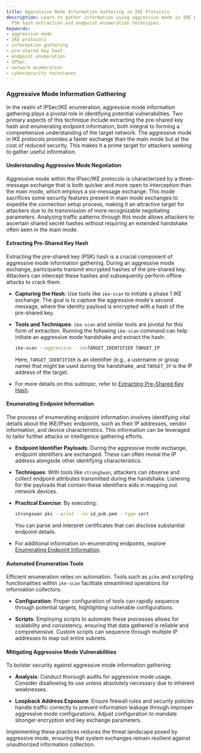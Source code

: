 ```yaml
---
title: Aggressive Mode Information Gathering in IKE Protocols
description: Learn to gather information using aggressive mode in IKE protocols, including
  PSK hash extraction and endpoint enumeration techniques.
keywords:
- aggressive mode
- IKE protocols
- information gathering
- pre-shared key hash
- endpoint enumeration
- IPSec
- network enumeration
- cybersecurity techniques
---
```


### Aggressive Mode Information Gathering

In the realm of IPSec/IKE enumeration, aggressive mode information gathering plays a pivotal role in identifying potential vulnerabilities. Two primary aspects of this technique include extracting the pre-shared key hash and enumerating endpoint information, both integral to forming a comprehensive understanding of the target network. The aggressive mode in IKE protocols provides a faster exchange than the main mode but at the cost of reduced security. This makes it a prime target for attackers seeking to gather useful information.

#### Understanding Aggressive Mode Negotiation

Aggressive mode within the IPsec/IKE protocols is characterized by a three-message exchange that is both quicker and more open to interception than the main mode, which employs a six-message exchange. This mode sacrifices some security features present in main mode exchanges to expedite the connection setup process, making it an attractive target for attackers due to its transmission of more recognizable negotiating parameters. Analyzing traffic patterns through this mode allows attackers to ascertain shared secret hashes without requiring an extended handshake often seen in the main mode.

#### Extracting Pre-Shared Key Hash

Extracting the pre-shared key (PSK) hash is a crucial component of aggressive mode information gathering. During an aggressive mode exchange, participants transmit encrypted hashes of the pre-shared key. Attackers can intercept these hashes and subsequently perform offline attacks to crack them.

- **Capturing the Hash**: Use tools like `ike-scan` to initiate a phase 1 IKE exchange. The goal is to capture the aggressive mode's second message, where the identity payload is encrypted with a hash of the pre-shared key.
  
- **Tools and Techniques**: `ike-scan` and similar tools are pivotal for this form of extraction. Running the following `ike-scan` command can help initiate an aggressive mode handshake and extract the hash:

  ```bash
  ike-scan --aggressive --id=TARGET_IDENTIFIER TARGET_IP
  ```

  Here, `TARGET_IDENTIFIER` is an identifier (e.g., a username or group name) that might be used during the handshake, and `TARGET_IP` is the IP address of the target.
  
- For more details on this subtopic, refer to [Extracting Pre-Shared Key Hash](offensive/network/enumeration/ipsecike_enumeration/aggressive_mode_information_gathering/extracting_pre-shared_key_hash).

#### Enumerating Endpoint Information

The process of enumerating endpoint information involves identifying vital details about the IKE/IPsec endpoints, such as their IP addresses, vendor information, and device characteristics. This information can be leveraged to tailor further attacks or intelligence gathering efforts.

- **Endpoint Identifier Payloads**: During the aggressive mode exchange, endpoint identifiers are exchanged. These can often reveal the IP address alongside other identifying characteristics.
  
- **Techniques**: With tools like `strongSwan`, attackers can observe and collect endpoint attributes transmitted during the handshake. Listening for the payloads that contain these identifiers aids in mapping out network devices.

- **Practical Exercise**: By executing:

  ```bash
  strongswan pki --print --in id_pub.pem --type cert
  ```

  You can parse and interpret certificates that can disclose substantial endpoint details.
  
- For additional information on enumerating endpoints, explore [Enumerating Endpoint Information](offensive/network/enumeration/ipsecike_enumeration/aggressive_mode_information_gathering/enumerating_endpoint_information).

#### Automated Enumeration Tools

Efficient enumeration relies on automation. Tools such as `pike` and scripting functionalities within `ike-scan` facilitate streamlined operations for information collectors. 

- **Configuration**: Proper configuration of tools can rapidly sequence through potential targets, highlighting vulnerable configurations.
  
- **Scripts**: Employing scripts to automate these processes allows for scalability and consistency, ensuring that data gathered is reliable and comprehensive. Custom scripts can sequence through multiple IP addresses to map out entire subnets.

#### Mitigating Aggressive Mode Vulnerabilities

To bolster security against aggressive mode information gathering:

- **Analysis**: Conduct thorough audits for aggressive mode usage. Consider disallowing its use unless absolutely necessary due to inherent weaknesses.

- **Loopback Address Exposure**: Ensure firewall rules and security policies handle traffic correctly to prevent information leakage through improper aggressive mode configurations. Adjust configuration to mandate stronger encryption and key exchange parameters. 

Implementing these practices reduces the threat landscape posed by aggressive mode, ensuring that system exchanges remain resilient against unauthorized information collection.